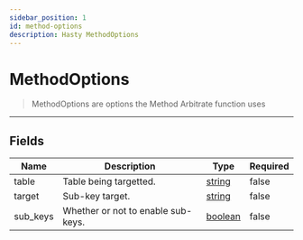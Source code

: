 ```yaml
---
sidebar_position: 1
id: method-options
description: Hasty MethodOptions
---
```


# MethodOptions
> MethodOptions are options the Method Arbitrate function uses
---

## Fields

| Name     | Description                        | Type                                                                                                | Required |
| -------- | ---------------------------------- | --------------------------------------------------------------------------------------------------- | -------- |
| table    | Table being targetted.             | [string](https://developer.mozilla.org/en-US/docs/Web/JavaScript/Reference/Global_Objects/String)   | false    |
| target   | Sub-key target.                    | [string](https://developer.mozilla.org/en-US/docs/Web/JavaScript/Reference/Global_Objects/String)   | false    |
| sub_keys | Whether or not to enable sub-keys. | [boolean](https://developer.mozilla.org/en-US/docs/Web/JavaScript/Reference/Global_Objects/Boolean) | false    |

